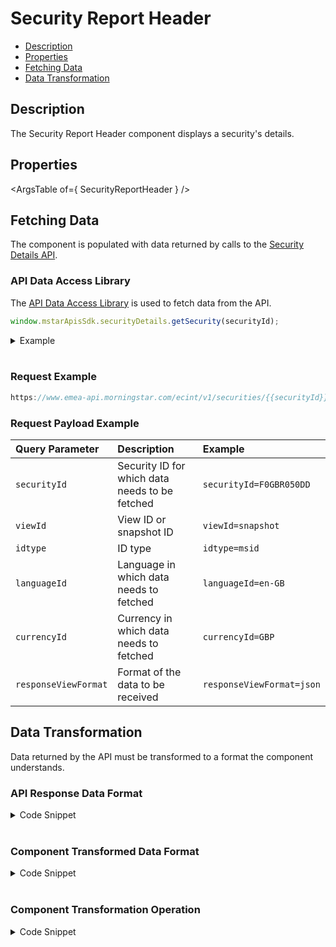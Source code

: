 
<Meta title="Security Report Header" component={SecurityReportHeader} />

<style> {
  `
    details {
      padding: 10px;
      font-weight: bold;
      color: white;
      background: #3c3c3c;
    }
    summary {
      font-family: "Nunito Sans","San Francisco",BlinkMacSystemFont,"Segoe UI","Helvetica Neue",Helvetica,Arial,sans-serif;
      cursor: pointer;
    }
    .summary-text {
      padding-left: 5px;
      font-size: 15px;
    }
    .v-application--wrap {
        min-height: 100%
    }
  `}
  
</style>

# Security Report Header

- [Description](#description)
- [Properties](#properties)
- [Fetching Data](#fetching-data)
- [Data Transformation](#data-transformation)

<Canvas withSource="open" withToolbar>
  <Story id="components-securityreportheader--story-details"></Story>
</Canvas>

## Description

The Security Report Header component displays a security's details.

## Properties

<ArgsTable of={ SecurityReportHeader } />

## Fetching Data

The component is populated with data returned by calls to the <a href={SECURITY_DETAILS_URL} target="_blank">Security Details API</a>.
<!--
- [API Data Access Library](#api-data-access-library)
- [Request Example](#request)
- [Request Payload Example](#request-payload)
-->
### API Data Access Library

The <a href={DATA_ACCESS_LIBRARY} target="_blank">API Data Access Library</a> is used to fetch data from the API.

``` javascript dark
window.mstarApisSdk.securityDetails.getSecurity(securityId);
```
<details>
  <summary><span class="summary-text">Example</span></summary>

``` javascript dark
const securityId = "FOUSA00B4J";
window.mstarApisSdk.securityDetails.getSecurity(securityId)
```
</details>
&nbsp;

### Request Example

```javascript dark
https://www.emea-api.morningstar.com/ecint/v1/securities/{{securityId}}?viewId={{viewId}}&idtype={{idtype}}&languageId={{languageId}}&currencyId={{currencyId}}&responseViewFormat={{responseViewFormat}}

```
### Request Payload Example

| Query Parameter | Description|Example |
| :----------- | :--------| :----------- | 
| `securityId`| Security ID for which data needs to be fetched | `securityId=F0GBR050DD`|
| `viewId` | View ID or snapshot ID | `viewId=snapshot` |
| `idtype` | ID type |`idtype=msid`|
| `languageId`| Language in which data needs to fetched | `languageId=en-GB`|
| `currencyId` | Currency in which data needs to fetched | `currencyId=GBP`|
| `responseViewFormat`| Format of the data to be received | `responseViewFormat=json`|

## Data Transformation

Data returned by the API must be transformed to a format the component understands.
<!--
- [API Response Data Format](#api-response-data-format)
- [Component Data Format](#component-data-format)
- [Transformation Operation](#transformation-operation)
-->
### API Response Data Format
<details>
  <summary><span class="summary-text">Code Snippet</span></summary>

```json dark
[
    {
        dbgtime: '142',
        Id: 'FOUSA00B4J',
        HasPriceEntitlement: false,
        PerformanceId: '0P00002OBU',
        InceptionDate: '1975-07-25T00:00:00',
        Isin: 'US0240711020',
        ISINMIC: 'US0240711020XNASUSD',
        InvestmentType: 'FD',
        HoldingType: '2',
        Exchange: 'EX$$$$XNAS',
        Type: 'Fund',
        Name: 'American Funds American Balanced A',
        LegalName: 'American Funds American Balanced Fund® Class A',
        InvestmentStrategy: 'The investment seeks conservation of capital, current income and long-term growth of capital and income...',
    }
]
```
</details>
&nbsp;

### Component Transformed Data Format
<details>
  <summary><span class="summary-text">Code Snippet</span></summary>

```json dark
{
  "investmentName": "American Funds American Balanced Fund® Class A",
  "investmentStrategy": "The investment seeks conservation of capital, current income and long-term growth of capital and income...",
  "symbol": "ABALX",
  "analystRatingScale": "4",
  "sustainabilityRank": "",
  "mstarRating": 5,
  "keyValuePairData": [
    { "key": "Security ID", "value": "FOUSA00B4J" },
    { "key": "ISIN", "value": "US0240711020" },
    { "key": "Currency", "value": "USD" },
    { "key": "Exchange", "value": "EX$$$$XNAS" },
    { "key": "Legal Structure", "value": "Open Ended Investment Company" },
    { "key": "Fund Benchmark", "value": "Bloomberg US Agg Bond TR USD" }
  ]
}
```
</details>
&nbsp;

### Component Transformation Operation
<details>
  <summary><span class="summary-text">Code Snippet</span></summary>

```javascript dark
    parsedModelData() {
        const security = this.modelData[0] || {};
        const parsedData = {};

        // Main header data
        parsedData.investmentName = security.LegalName;
        parsedData.investmentStrategy = security.InvestmentStrategy;
        parsedData.symbol = security.Symbol;
        parsedData.analystRatingScale = security.AnalystRatingScale;
        parsedData.mstarRating = security.RiskAndRating?.filter(
            (periodData) => periodData.TimePeriod === 'M255',
        )[0]?.RatingValue;

        // Key Value Pair data
        parsedData.keyValuePairData = this.fieldDefinitions?.map((field) => ({
            key: get(labelMapping.dataPoints, field.fieldName),
            value: get(security, field.modelPath) ?? '-',
        }));
        return parsedData;
    }
```
</details>
&nbsp;
